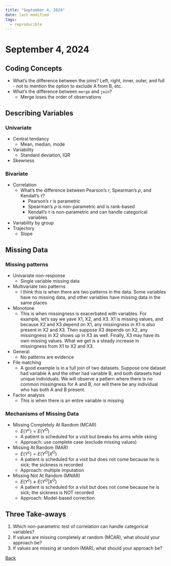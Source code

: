 ```yaml
---
title: "September 4, 2024"
date: last-modified
tags: 
  - reproducible
---
```


# September 4, 2024

## Coding Concepts

* What's the difference between the joins? Left, right, inner, outer, and full - not to mention the option to exclude A from B, etc. 
* What's the difference between `merge` and `join`? 
  * Merge loses the order of observations

## Describing Variables


### Univariate

* Central tendancy
  * Mean, median, mode
* Variability
  * Standard deviation, IQR
* Skewness

### Bivariate

* Correlation
  * What's the difference between Pearson's $r$, Spearman's $\rho$, and Kendall's $\tau$? 
    * Pearson's $r$ is parametric
    * Spearman's $\rho$ is non-parametric and is rank-based
    * Kendall's $\tau$ is non-parametric and can handle categorical variables 
* Variability by group
* Trajectory
  * Slope

## Missing Data

### Missing patterns

* Univariate non-response
  * Single variable missing data
* Multivariate two patterns
  * I think this is when there are two patterns in the data. Some variables have no missing data, and other variables have missing data in the same places
* Monotone
  * This is when missingness is exacerbated with variables. For example, let's say we yave X1, X2, and X3. X1 is missing values, and because X2 and X3 depend on X1, any missingness in X1 is also present in X2 and X3. Then suppose X3 depends on X2, any missingness in X2 shows up in X3 as well. Finally, X3 may have its own missing values. What we get is a steady increase in missingness from X1 to X2 and X3.  
* General 
  * No patterns are evidence
* File matching
  * A good example is in a full join of two datasets. Suppose one dataset had variable A and the other had variable B, and both datasets had unique individuals. We will observe a pattern where there is no common missingness for A and B, nor will there be any individual who has both A and B present. 
* Factor analysis
  * This is when there is an entire variable is missing

### Mechanisms of Missing Data

* Missing Completely At Random (MCAR)
  * $E(Y^c) = E(Y^O)$
  * A patient is scheduled for a visit but breaks his arms while skiing
  * Approach: use complete case (exclude missing values)
* Missing At Random (MAR)
  * $E(Y^c) = E(Y^O | X^O)$
  * A patient is scheduled for a visit but does not come because he is sick; the sickness is recorded
  * Approach: multiple imputation
* Missing Not At Random (MNAR)
  * $E(Y^c) \ne E(Y^O | X^O)$
  * A patient is scheduled for a visit but does not come because he is sick; the sickness is NOT recorded
  * Approach: Model-based correction

## Three Take-aways 

1. Which non-parametric test of correlation can handle categorical variables? 
2. If values are missing completely at random (MCAR), what should your approach be? 
3. If values are missing at random (MAR), what should your approach be? 


[Back](../notes.qmd)